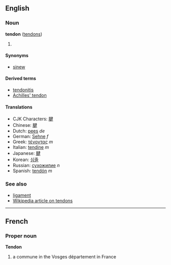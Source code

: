 ==English==
===Noun===
'''tendon''' ([[tendons]])

#

====Synonyms====
*[[sinew]]

====Derived terms====
*[[tendonitis]]
*[[Achilles' tendon]]

====Translations====
*CJK Characters: [[腱]]
*Chinese: [[腱]]
*Dutch: [[pees]] ''de''
*German: [[Sehne]] ''f''
*Greek: [[τένοντας]] ''m''
*Italian: [[tendine]] ''m''
*Japanese: [[腱]]
*Korean: [[심줄]]
*Russian: [[сухожилие]] ''n''
*Spanish: [[tendón]] ''m''

===See also===
*[[ligament]]
*[[w:Tendon|Wikipedia article on tendons]]

{{stub}}

----

==French==
===Proper noun===
'''Tendon'''

# a commune in the Vosges département in France